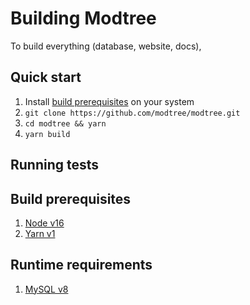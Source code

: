 # Building Modtree

To build everything (database, website, docs), 

## Quick start

1. Install [build prerequisites](#build-prerequisites) on your system
2. `git clone https://github.com/modtree/modtree.git`
3. `cd modtree && yarn`
3. `yarn build`

## Running tests

## Build prerequisites

1. [Node v16][node]
2. [Yarn v1][yarn]

## Runtime requirements

1. [MySQL v8][mysql]

[node]: https://nodejs.org
[yarn]: https://classic.yarnpkg.com/lang/en/docs/install/
[mysql]: https://dev.mysql.com/doc/mysql-installation-excerpt
